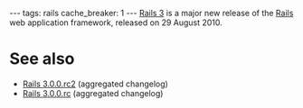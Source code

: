 ---
tags: rails
cache_breaker: 1
---
[[Rails 3]] is a major new release of the [[Rails]] web application framework, released on 29 August 2010.

= See also =

* [[Rails 3.0.0.rc2]] (aggregated changelog)
* [[Rails 3.0.0.rc]] (aggregated changelog)
